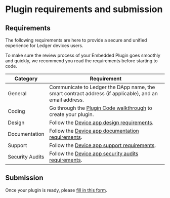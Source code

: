 # Plugin requirements and submission

## Requirements

The following requirements are here to provide a secure and unified experience for Ledger devices users.

To make sure the review process of your Embedded Plugin goes smoothly and quickly, we recommend you read the requirements before starting to code.

| Category        | Requirement                                                                                                     |
|-----------------|-----------------------------------------------------------------------------------------------------------------|
|  General        | Communicate to Ledger the DApp name, the smart contract address (if applicable), and an email address.          |
| Coding          | Go through the [Plugin Code walkthrough](./code-walkthrough) to create your plugin.   |
| Design          | Follow the [Device app design requirements](../device-app/coding-guidelines).               |
| Documentation   | Follow the [Device app documentation requirements](../device-app/deliverables/documentation-requirements). |
| Support         | Follow the [Device app support requirements](../device-app/deliverables/support-requirements).             |
| Security Audits | Follow the [Device app security audits requirements](../device-app/submission/security-audit).          |


## Submission

Once your plugin is ready, please [fill in this form](https://ledger.typeform.com/to/YZZCHEB8).
